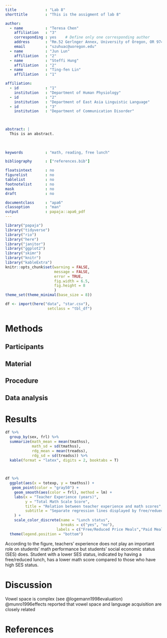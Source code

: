 ```yaml
---
title             : "Lab 8"
shorttitle        : "This is the assigment of lab 8"

author: 
  - name          : "Teresa Chen"
    affiliation   : "3"
    corresponding : yes    # Define only one corresponding author
    address       : "Rm.52 Gerlnger Annex, University of Oregon, OR 97403"
    email         : "szuhuac@uoregon.edu"
  - name          : "Jun Lun"
    affiliation   : "2"
  - name          : "Steffi Hung"
    affiliation   : "2"
  - name          : "Ting-fen Lin"
    affiliation   : "1"

affiliation:
  - id            : "1"
    institution   : "Department of Human Physiology"
  - id            : "2"
    institution   : "Department of East Asia Linguistic Language"
  - id            : "3"
    institution   : "Department of Communication Disorder"
    


abstract: |
  This is an abstract.
  
 
  
keywords          : "math, reading, free lunch"

bibliography      : ["references.bib"]

floatsintext      : no
figurelist        : no
tablelist         : no
footnotelist      : no
mask              : no
draft             : no

documentclass     : "apa6"
classoption       : "man"
output            : papaja::apa6_pdf
---
```


```r
library("papaja")
library("tidyverse")
library("rio")
library("here")
library("janitor")
library("ggplot2")
library("skimr")
library("knitr")
library("kableExtra")
knitr::opts_chunk$set(warning = FALSE,
                      message = FALSE,
                      error = TRUE,
                      fig.width = 6.5,
                      fig.height = 8
                      )
theme_set(theme_minimal(base_size = 8))
```

```r
df <- import(here("data", "star.csv"),
                   setclass = "tbl_df")
```


# Methods

## Participants

## Material

## Procedure

## Data analysis

# Results
```r

df %>% 
  group_by(sex, frl) %>% 
  summarize(math_mean = mean(tmathss), 
            math_sd = sd(tmathss),
            rdg_mean = mean(treadss),
            rdg_sd = sd(treadss)) %>% 
  kable(format = "latex", digits = 2, booktabs = T)
  
  
```

```r
df %>% 
  ggplot(aes(x = totexp, y = tmathss)) +
   geom_point(color = "gray50") +
    geom_smooth(aes(color = frl), method = lm) +
    labs(x = "Teacher Experience (years)",
         y = "Total Math Scale Score",
         title = "Relation between teacher experience and math scores",
         subtitle = "Separate regression lines displayed by free/redued price lunch status"
    ) +
    scale_color_discrete(name = "Lunch status",
                         breaks = c("yes", "no"),
                       labels = c("Free/Reduced Price Meals","Paid Meals")) +
  theme(legend.position = "bottom")

```
According to the figure, teachers' experience does not play an important role on students' math performance but students' social economic status (SES) does. Student with a lower SES status, indicated by having a free/reduced lunch, has a lower math score compared to those who have high SES status. 

# Discussion
Vowel space is complex (see @logemann1998evaluation)
@munro1996effects reported that vowel space and language acquisition are closely related 



\newpage

# References



\begingroup
\setlength{\parindent}{-0.5in}
\setlength{\leftskip}{0.5in}

<div id = "refs"></div>
\endgroup

